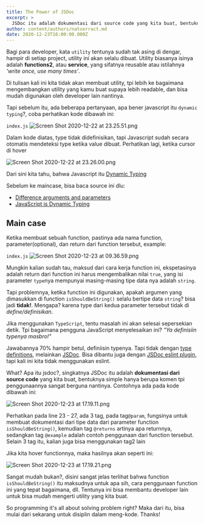 ```yaml
---
title: The Power of JSDoc
excerpt: >
  JSDoc itu adalah dokumentasi dari source code yang kita buat, bentuknya simple hanya berupa komen tpi penggunaannya sangat berguna nantinya
author: content/authors/natserract.md
date: 2020-12-23T16:00:00.000Z
---
```


Bagi para developer, kata `utility` tentunya sudah tak asing di dengar, hampir di setiap project, utility ini akan selalu dibuat. Utility biasanya isinya adalah **functions2**, atau **service**, yang sifatnya reusable atau istilahnya _'write once, use many times'_.

Di tulisan kali ini kita tidak akan membuat utility, tpi lebih ke bagaimana mengembangkan utility yang kamu buat supaya lebih readable, dan bisa mudah digunakan oleh developer lain nantinya.

Tapi sebelum itu, ada beberapa pertanyaan, apa bener javascript itu `dynamic typing`?, coba perhatikan kode dibawah ini:

`index.js`
![Screen Shot 2020-12-22 at 23.25.51.png](https://i.imgur.com/FzuxGFm.png)

Dalam kode diatas, type tidak didefinisikan, tapi Javascript sudah secara otomatis mendeteksi type ketika value dibuat. Perhatikan lagi, ketika cursor di hover

![Screen Shot 2020-12-22 at 23.26.00.png](https://i.imgur.com/GDIWkrI.png)

Dari sini kita tahu, bahwa Javascript itu [Dynamic Typing](https://developer.mozilla.org/en-US/docs/Glossary/Dynamic_typing)

Sebelum ke maincase, bisa baca source ini dlu:

- [Difference arguments and parameters](https://www.quora.com/What-is-the-difference-between-argument-and-parameters-in-C)
- [JavaScript is Dynamic Typing](https://developer.mozilla.org/en-US/docs/Glossary/Dynamic_typing)

## Main case

Ketika membuat sebuah function, pastinya ada nama function, parameter(optional), dan return dari function tersebut, example:

`index.js`
![Screen Shot 2020-12-23 at 09.36.59.png](https://i.imgur.com/dsYbojg.png)

Mungkin kalian sudah tau, maksud dari cara kerja function ini, ekspetasinya adalah return dari function ini harus mengembalikan nilai `true`, yang isi parameter `type`nya mempunyai masing-masing tipe data nya adalah `string`.

Tapi problemnya, ketika function ini digunakan, apakah argumen yang dimasukkan di function `isShouldBeString()` selalu bertipe data `string`? bisa jadi **tidak!**.
Mengapa? karena type dari kedua parameter tersebut tidak di _define/definisikan_.

Jika menggunakan `TypeScript`, tentu masalah ini akan selesai sepersekian detik. Tpi bagaimana pengguna JavaScript menyelesaikan ini? _"Ya definisiin typenya masbro!"_

Jawabannya 70% hampir betul, definiisin typenya. Tapi tidak dengan [type definitions](https://www.typescriptlang.org/docs/handbook/basic-types.html), melainkan [JSDoc](https://jsdoc.app/). Bisa dibantu juga dengan [JSDoc eslint plugin](https://eslint.org/docs/rules/valid-jsdoc), tapi kali ini kita tidak menggunakan eslint.

What? Apa itu jsdoc?, singkatnya JSDoc itu adalah **dokumentasi dari source code** yang kita buat, bentuknya simple hanya berupa komen tpi penggunaannya sangat berguna nantinya. Contohnya ada pada kode dibawah ini:

![Screen Shot 2020-12-23 at 17.19.11.png](https://i.imgur.com/aDVKgy2.png)

Perhatikan pada line 23 - 27, ada 3 tag, pada tag`@param`, fungsinya untuk membuat dokumentasi dari tipe data dari parameter function `isShouldBeString()`, kemudian tag `@returns` artinya apa returnnya, sedangkan tag `@example` adalah contoh penggunaan dari function tersebut. Selain 3 tag itu, kalian juga bisa menggunakan tag2 lain

Jika kita hover functionnya, maka hasilnya akan seperti ini:

![Screen Shot 2020-12-23 at 17.19.21.png](https://i.imgur.com/a20qUEw.png)

Sangat mudah bukan?, disini sangat jelas terlihat bahwa function `isShouldBeString()` itu maksudnya untuk apa sih, cara penggunaan function ini yang tepat bagaimana, dll. Tentunya ini bisa membantu developer lain untuk bisa mudah mengerti utility yang kita buat.

So programming it's all about solving problem right? Maka dari itu, bisa mulai dari sekarang untuk disiplin dalam meng-kode. Thanks!
